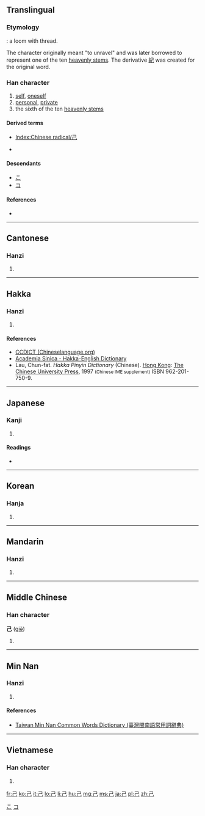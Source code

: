 {{also|已|巳}}
==Translingual==
{{stroke order|strokes=3}}
{{stroke order|type=animate}}

===Etymology===
{{Han etyl}}
{{liushu|p}}: a loom with thread.

The character originally meant "to unravel" and was later borrowed to represent one of the ten [[w:Heavenly Stems|heavenly stems]]. The derivative [[紀]] was created for the original word.

===Han character===
{{Han char|rn=49|rad=己|as=00|sn=3|four=1771<sub>7</sub>|canj=尸山 (SU)}}

# [[self]], [[oneself]]
# [[personal]], [[private]]
# the sixth of the ten [[w:Heavenly Stems|heavenly stems]]

====Derived terms====
* [[Index:Chinese radical/己]]
* {{l|ja|包}} {{qualifier|Japanese form}}

====Descendants====
* [[こ]]
* [[コ]]

====References====
* {{Han ref|kx=0326.090|dkj=08742|dj=0630.100|hdz=20983.050|uh=5DF1|ud=24049|bh=A476|bd=42102}}

[[Category:Han characters from which hiragana were derived|こ]]
[[Category:Han characters from which katakana were derived|コ]]

----

==Cantonese==

===Hanzi===
{{yue-hanzi|jyut=gei2|y=gei2}}

# {{defn|lang=yue|sort=己00}}

----

==Hakka==

===Hanzi===
{{hak-hanzi|poj=kí|gd=ki<sup>3</sup>|hpy=gi3}}

# {{defn|lang=hak|sort=己00}}

====References====
*[http://www.chinalanguage.com/dictionaries/?mode=view&view=chardict&query=%E5%B7%B1 CCDICT (Chineselanguage.org)]
*[http://minhakka.ling.sinica.edu.tw/bkg/hakyin/search.php?DETAIL=1&LIMIT=id=13302&dbname=su_tian_1&graph=2 Academia Sinica - Hakka-English Dictionary]
*Lau, Chun-fat. ''Hakka Pinyin Dictionary'' (Chinese). [[Hong Kong]]: [[w:Chinese University of Hong Kong|The Chinese University Press]], 1997 <small>(Chinese IME supplement)</small> ISBN 962-201-750-9.

----

==Japanese==

===Kanji===
{{ja-kanji|grade=6|rs=己00}}

# {{defn|lang=ja|sort=己00}}

====Readings====

* {{ja-readings|on=[[き]] (ki), [[こ]] (ko)|kun=[[おのれ]] (onore), [[つちのと]] (tsuchinoto)|nanori=[[み]] (mi)}}

----

==Korean==

===Hanja===
{{ko-hanja|hangeul=기|rv=gi|mr=ki}}

# {{defn|lang=ko|sort=己00}}

----

==Mandarin==

===Hanzi===
{{cmn-hanzi|pin=[[jǐ]] ([[ji3]])|wg=chi<sup>3</sup>}}

# {{defn|lang=cmn|sort=己00}}

----

==Middle Chinese==

===Han character===
'''己''' ([[giə̌]])

# {{defn|lang=ltc|sort=己00}}

----

==Min Nan==

===Hanzi===
{{nan-hanzi|poj=|tlpa=kí (ki<sup>2</sup>), kī (ki<sup>7</sup>)}}

# {{defn|lang=nan|sort=己00}}

====References====
*[http://twblg.dict.edu.tw/holodict_new/result_detail.jsp?n_no=209&curpage=1&sample=%E5%B7%B1&radiobutton=1&querytarget=1&limit=20&pagenum=1&rowcount=13 Taiwan Min Nan Common Words Dictionary (臺灣閩南語常用詞辭典)]

----

==Vietnamese==

===Han character===
{{vi-hantu|[[kỷ]], [[kỉ]], [[anh]]|rs=己00}}

# {{defn|lang=vi|sort=己00}}

[[Category:CJKV radicals| ]]

[[fr:己]]
[[ko:己]]
[[it:己]]
[[lo:己]]
[[li:己]]
[[hu:己]]
[[mg:己]]
[[ms:己]]
[[ja:己]]
[[pl:己]]
[[zh:己]]